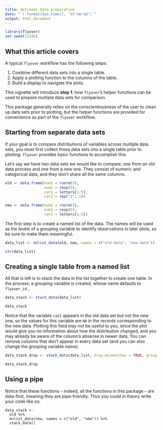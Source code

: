```yaml
---
title: Optional data preparation
date: "`r format(Sys.time(), '%Y-%m-%d')`"
output: html_document
---
```


```r
library(flyover)
set.seed(12345)
```

## What this article covers

A typical `flyover` workflow has the following steps:

1. Combine different data sets into a single table.
2. Apply a plotting function to the columns of the table.
3. Build a display to navigate the plots.

This vignette will introduce **step 1**: how `flyover`'s helper functions can be used to prepare multiple data sets for comparison.

This package generally relies on the conscientiousness of the user to clean up data sets prior to plotting, but the helper functions are provided for convenience as part of the `flyover` workflow.


## Starting from separate data sets

If your goal is to compare distributions of variables across multiple data sets, you must first collect those data sets into a single table prior to plotting.  `flyover` provides basic functions to accomplish this.

Let's say we have two data sets we would like to compare, one from an old data process and one from a new one.  They consist of numeric and categorical data, and they don't share all the same columns.

```r
old <- data.frame(num1 = rnorm(5),
                  num2 = rexp(5),
                  cat1 = letters[1:5],
                  cat2 = rep("z", 5))

new <- data.frame(num1 = rnorm(5),
                  num2 = rexp(5),
                  cat1 = letters[1:5])
```

The first step is to create a named list of the data.  The names will be used as the levels of a grouping variable to identify observations in later plots, so be sure to make them meaningful.

```r
data_list <- enlist_data(old, new, names = c("old data", "new data"))

str(data_list)
```


## Creating a single table from a named list

All that is left is to stack the data in the list together to create one table.  In the process, a grouping variable is created, whose name defaults to `flyover_id_`.

```r
data_stack <- stack_data(data_list)

data_stack
```

Notice that the variable `cat2` appears in the old data set but not the new one, so the values for this variable are `NA` in the records corresponding to the new data.  Plotting this field may not be useful to you, since the plot would give you no information about how the distribution changed, and you may already be aware of the column's absense in newer data.  You can remove columns that don't appear in every data set (and you can also change the grouping variable name):

```r
data_stack_drop <- stack_data(data_list, drop_mismatches = TRUE, group_var = "grp")

data_stack_drop
```


## Using a pipe

Notice that these functions -- indeed, all the functions in this package -- are data-first, meaning they are pipe-friendly.  Thus you could in theory write your code like so:

```
data_stack <-
  old %>%
  enlist_data(new, names = c("old", "new")) %>%
  stack_data()
```